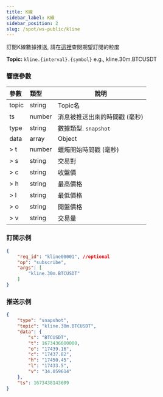 ```yaml
---
title: K線
sidebar_label: K線
sidebar_position: 2
slug: /spot/ws-public/kline
---
```


訂閱K線數據推送, 請在[這裡](../enum#interval)查閱期望訂閱的粒度

**Topic:** `kline.{interval}.{symbol}` e.g., kline.30m.BTCUSDT

### 響應參數
| 參數 | 類型 | 說明|
|:----- |:-----|----- |
|topic |string |Topic名 |
|ts |number |消息被推送出來的時間戳 (毫秒) |
|type |string |數據類型. `snapshot`|
|data |array |Object |
|> t | number | 蠟燭開始時間戳 (毫秒)|
|> s | string | 交易對 |
|> c | string | 收盤價 |
|> h | string | 最高價格 |
|> l | string | 最低價格 |
|> o | string | 開盤價格 |
|> v | string | 交易量 |

### 訂閱示例

```json
{
    "req_id": "kline00001", //optional
    "op": "subscribe",
    "args": [
        "kline.30m.BTCUSDT"
    ]
}
```


### 推送示例

```json
{
    "type": "snapshot",
    "topic": "kline.30m.BTCUSDT",
    "data": {
        "s": "BTCUSDT",
        "t": 1673436600000,
        "o": "17439.16",
        "c": "17437.82",
        "h": "17450.45",
        "l": "17433.5",
        "v": "34.059614"
    },
    "ts": 1673438143609
}
```
